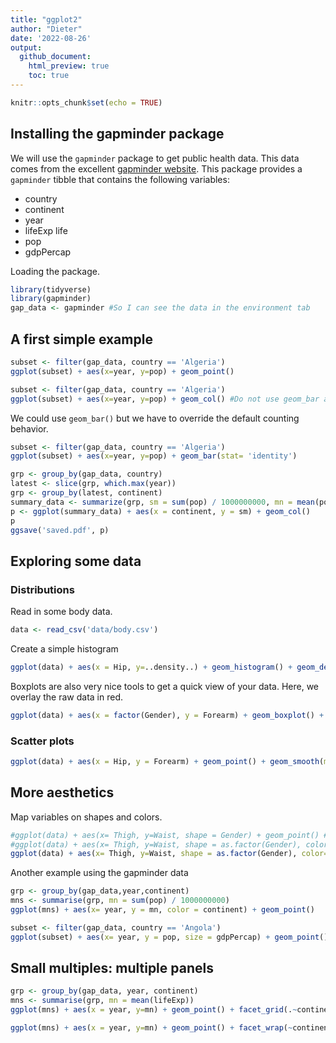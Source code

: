 ```yaml
---
title: "ggplot2"
author: "Dieter"
date: '2022-08-26'
output:
  github_document:
    html_preview: true
    toc: true
---
```


```r
knitr::opts_chunk$set(echo = TRUE)
```

## Installing the gapminder package

We will use the `gapminder` package to get public health data. This data comes from the excellent [gapminder website](https://www.gapminder.org/). This package provides a `gapminder` tibble that contains the following variables:

+ country	
+ continent	
+ year	
+ lifeExp	life
+ pop
+ gdpPercap

Loading the package.

```r
library(tidyverse)
library(gapminder)
gap_data <- gapminder #So I can see the data in the environment tab
```

## A first simple example

```r
subset <- filter(gap_data, country == 'Algeria')
ggplot(subset) + aes(x=year, y=pop) + geom_point()
```
```r
subset <- filter(gap_data, country == 'Algeria')
ggplot(subset) + aes(x=year, y=pop) + geom_col() #Do not use geom_bar as that counts the data
```
We could use `geom_bar()` but we have to override the default counting behavior.

```r
subset <- filter(gap_data, country == 'Algeria')
ggplot(subset) + aes(x=year, y=pop) + geom_bar(stat= 'identity') 
```

```r
grp <- group_by(gap_data, country)
latest <- slice(grp, which.max(year))
grp <- group_by(latest, continent)
summary_data <- summarize(grp, sm = sum(pop) / 1000000000, mn = mean(pop))
p <- ggplot(summary_data) + aes(x = continent, y = sm) + geom_col()
p
ggsave('saved.pdf', p)
```
## Exploring some data

### Distributions

Read in some body data.

```r
data <- read_csv('data/body.csv')
```
Create a simple histogram

```r
ggplot(data) + aes(x = Hip, y=..density..) + geom_histogram() + geom_density(col='red')
```

Boxplots are also very nice tools to get a quick view of your data. Here, we overlay the raw data in red.

```r
ggplot(data) + aes(x = factor(Gender), y = Forearm) + geom_boxplot() + geom_jitter(width=0.1, height = 0, alpha = 0.25, col='red')
```
### Scatter plots

```r
ggplot(data) + aes(x = Hip, y = Forearm) + geom_point() + geom_smooth(method = "loess") +  geom_smooth(method = "lm", col='red')
```

## More aesthetics

Map variables on shapes and colors.

```r
#ggplot(data) + aes(x= Thigh, y=Waist, shape = Gender) + geom_point() # Does not work
#ggplot(data) + aes(x= Thigh, y=Waist, shape = as.factor(Gender), color= Gender) + geom_point() # Does work - but notice the output
ggplot(data) + aes(x= Thigh, y=Waist, shape = as.factor(Gender), color= as.factor(Gender)) + geom_point() # Does work - but notice the output
```
Another example using the gapminder data

```r
grp <- group_by(gap_data,year,continent)
mns <- summarise(grp, mn = sum(pop) / 1000000000)
ggplot(mns) + aes(x= year, y = mn, color = continent) + geom_point()
```
```r
subset <- filter(gap_data, country == 'Angola')
ggplot(subset) + aes(x= year, y = pop, size = gdpPercap) + geom_point()
```

## Small multiples: multiple panels

```r
grp <- group_by(gap_data, year, continent)
mns <- summarise(grp, mn = mean(lifeExp))
ggplot(mns) + aes(x = year, y=mn) + geom_point() + facet_grid(.~continent) 
```
```r
ggplot(mns) + aes(x = year, y=mn) + geom_point() + facet_wrap(~continent) + geom_smooth(method ='lm', color='gray', se=FALSE)
```

